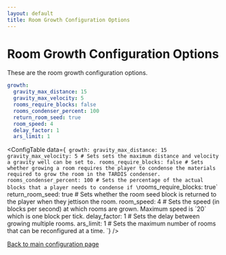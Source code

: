 ```yaml
---
layout: default
title: Room Growth Configuration Options
---
```



# Room Growth Configuration Options

These are the room growth configuration options.

```yaml title="/plugins/TARDIS/config.yml"
growth:
  gravity_max_distance: 15
  gravity_max_velocity: 5
  rooms_require_blocks: false
  rooms_condenser_percent: 100
  return_room_seed: true
  room_speed: 4
  delay_factor: 1
  ars_limit: 1
```

<ConfigTable data={`
growth:
    gravity_max_distance: 15
    gravity_max_velocity: 5 # Sets sets the maximum distance and velocity a gravity well can be set to.
    rooms_require_blocks: false # Sets whether growing a room requires the player to condense the materials required to grow the room in the TARDIS condenser.
    rooms_condenser_percent: 100 # Sets the percentage of the actual blocks that a player needs to condense if \`rooms_require_blocks: true\`
    return_room_seed: true # Sets whether the room seed block is returned to the player when they jettison the room.
    room_speed: 4 # Sets the speed (in blocks per second) at which rooms are grown. Maximum speed is \`20\` which is one block per tick.
    delay_factor: 1 # Sets the delay between growing multiple rooms.
    ars_limit: 1 # Sets the maximum number of rooms that can be reconfigured at a time.
`} />

[Back to main configuration page](/configuration)

